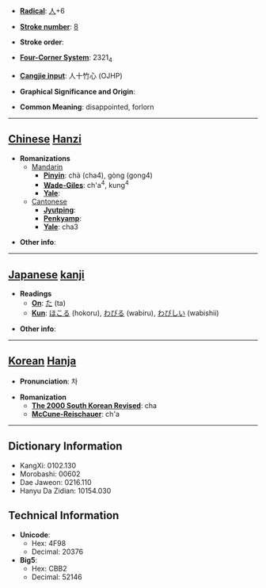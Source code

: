 * '''[[Wiktionary:Chinese radical index| Radical]]''': [[Wiktionary:Chinese radical index 人|人]]+6

* '''[[Wiktionary:Chinese total strokes index|Stroke number]]''': [[Wiktionary:Chinese total strokes index 8|8]]

* '''Stroke order''': 

* '''[[Wiktionary:Chinese four corner index|Four-Corner System]]''': 2321<sub>4</sub>

* '''[[Wiktionary:Chinese Cangjie index|Cangjie input]]''': 人十竹心 (OJHP)

* '''Graphical Significance and Origin''': 

* '''Common Meaning''': disappointed, forlorn

----

== [[Chinese]] [[Hanzi]] ==

* '''Romanizations'''
** [[Mandarin]]
*** '''[[Pinyin]]''': chà (cha4), gòng (gong4)
*** '''[[Wade-Giles]]''': ch'a<sup>4</sup>, kung<sup>4</sup>
*** '''[[Yale]]''': 
**[[Cantonese]]
***'''[[Jyutping]]''':
***'''[[Penkyamp]]''': 
***'''[[Yale]]''': cha3

* '''Other info''': 

----

== [[Japanese]] [[kanji]] ==

* '''Readings'''
** '''[[On]]''': [[た]] (ta)
** '''[[Kun]]''': [[ほこる]] (hokoru), [[わびる]] (wabiru), [[わびしい]] (wabishii)

* '''Other info''':  

----

== [[Korean]] [[Hanja]] ==

* '''Pronunciation''': 차

* '''Romanization'''
** '''[[The 2000 South Korean Revised Romanization|The 2000 South Korean Revised]]''': cha
** '''[[McCune-Reischauer]]''': ch'a

----

== Dictionary Information ==

* KangXi: 0102.130
* Morobashi: 00602
* Dae Jaweon: 0216.110
* Hanyu Da Zidian: 10154.030

== Technical Information ==

* '''Unicode''':
** Hex: 4F98
** Decimal: 20376
* '''Big5''':
** Hex: CBB2
** Decimal: 52146